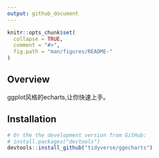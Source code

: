 ```yaml
---
output: github_document
---
```


<!-- README.md is generated from README.Rmd. Please edit that file -->

```r
knitr::opts_chunk$set(
  collapse = TRUE,
  comment = "#>",
  fig.path = "man/figures/README-"
)
```

## Overview

ggplot风格的echarts,让你快速上手。

## Installation

```r
# Or the the development version from GitHub:
# install.packages("devtools")
devtools::install_github("tidyverse/ggecharts")
```
